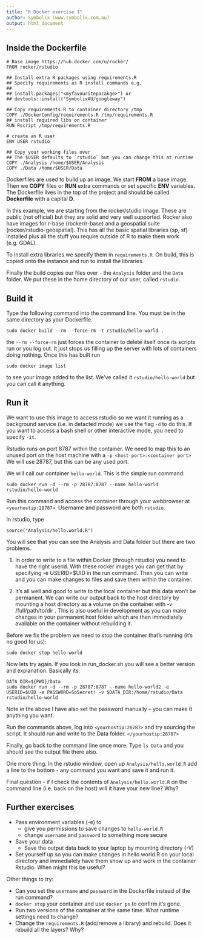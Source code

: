 ```yaml
---
title: "R Docker exercise 1"
author: Symbolix (www.symbolix.com.au)
output: html_document
---
```

## Inside the Dockerfile

    # Base image https://hub.docker.com/u/rocker/
    FROM rocker/rstudio
    
    ## Install extra R packages using requirements.R
    ## Specify requirements as R install commands e.g.
    ## 
    ## install.packages("<myfavouritepacakge>") or
    ## devtools::install("SymbolixAU/googleway")
    
    ## Copy requirements.R to container directory /tmp
    COPY ./DockerConfig/requirements.R /tmp/requirements.R 
    ## install required libs on container
    RUN Rscript /tmp/requirements.R
    
    # create an R user
    ENV USER rstudio
    
    ## Copy your working files over
    ## The $USER defaults to `rstudio` but you can change this at runtime
    COPY ./Analysis /home/$USER/Analysis
    COPY ./Data /home/$USER/Data


Dockerfiles are used to build up an image. We start **FROM** a base image. Then we **COPY** files or **RUN** extra commands or set specific **ENV** variables. The Dockerfile lives in the top of the project and should be called **Dockerfile** with a capital **D**.

In this example, we are starting from the rocker/studio image. These are public (not official) but they are solid and very well supported. Rocker also have images for r-base (rocker/r-base) and a geospatial suite (rocker/rstudio-geospatial). This has all the basic spatial libraries (sp, sf) installed plus all the stuff you require outside of R to make them work (e.g. GDAL). 

To install extra libraries we specify them in `requirements.R`. On build, this is copied onto the instance and run to install the libraries.

Finally the build copies our files over - the `Analysis` folder and the `Data` folder. We put these in the home directory of our user, called `rstudio`. 

## Build it

Type the following command into the command line. You must be in the same directory as your Dockerfile.

    sudo docker build --rm --force-rm -t rstudio/hello-world .

the `--rm --force-rm` just forces the container to delete itself once its scripts run or you log out. It just stops us filling up the server with lots of containers doing nothing. Once this has built run

    sudo docker image list

to see your image added to the list. We've called it `rstudio/hello-world` but you can call it anything.

## Run it

We want to use this image to access rstudio so we want it running as a background service (i.e. in detacted mode) we use the flag `-d` to do this. If you want to access a bash shell or other interactive mode, you need to specify `-it`.

Rstudio runs on port 8787 within the container. We need to map this to an unused port on the host machine with a `-p <host port>:<container port>` We will use 28787, but this can be any used port.

We will call our container `hello-world`. This is the simple run command:

    sudo docker run -d --rm -p 28787:8787 --name hello-world rstudio/hello-world

Run this command and access the container through your webbrowser at `<yourhostip:28787>`. Username and password are both `rstudio`. 

In rstudio, type

    source("Analysis/hello.world.R")

You will see that you can see the Analysis and Data folder but there are two problems. 

1. In order to write to a file within Docker (through rstudio) you need to have the right userid. With these rocker images you can get that by specifying -e USERID=$UID in the run command. Then you can write and you can make changes to files and save them within the container.

1. It's all well and good to write to the local container but this data won't be permanent. We can write our output back to the host directory by mounting a host directory as a volume on the container with -v /full/path/to/dir . This is also useful in development as you can make changes in your permanent host folder which are then immediately available on the container without rebuilding it.


Before we fix the problem we need to stop the container that's running (it's no good for us):

    sudo docker stop hello-world

Now lets try again. If you look in run_docker.sh you will see a better version and explanation. Basically its:

    DATA_DIR=${PWD}/Data
    sudo docker run -d --rm -p 28787:8787 --name hello-world2 -e USERID=$UID -e PASSWORD=SoSecret! -v $DATA_DIR:/home/rstudio/Data rstudio/hello-world

Note in the above I have also set the password manually -- you can make it anything you want.

Run the commands above, log into 
`<yourhostip:28787>` and try sourcing the script.  It should run and write to the Data folder.  `</yourhostip:28787>`

Finally, go back to the command line once more. Type `ls Data` and you should see the output file there also.

One more thing. In the rstudio window, open up `Analysis/hello.world.R` add a line to the bottom - any command you want and save it and run it. 

Final question - if I check the contents of `Analysis/hello.world.R` on the command line (i.e. back on the host) will it have your new line? Why?

## Further exercises

* Pass environment variables (-e) to 
    + give you permissions to save changes to `hello-world.R`
    + change `username` and `password` to something more secure

* Save your data
    + Save the output data back to your laptop by mounting directory (-V)
* Set yourself up so you can make changes in hello.world.R on your local directory and immediately have them show up and work in the container Rstudio.  When might this be useful?

Other things to try:

* Can you set the `username` and `password` in the Dockerfile instead of the run command?
* `docker stop` your container and use `docker ps` to confirm it's gone.
* Run two versions of the container at the same time.  What runtime settings need to change?
* Change the `requirements.R` (add/remove a library) and rebuild.  Does it rebuild all the layers? Why?


